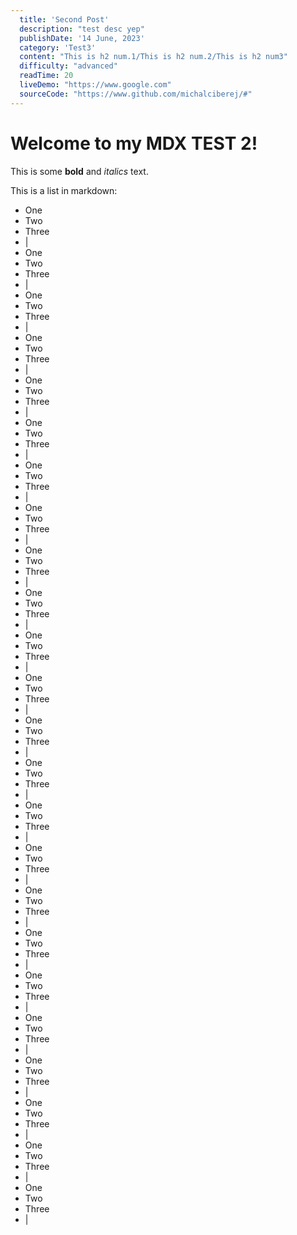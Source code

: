 ```yaml
---
  title: 'Second Post'
  description: "test desc yep"
  publishDate: '14 June, 2023'
  category: 'Test3'
  content: "This is h2 num.1/This is h2 num.2/This is h2 num3"
  difficulty: "advanced"
  readTime: 20
  liveDemo: "https://www.google.com"
  sourceCode: "https://www.github.com/michalciberej/#"
---
```


# Welcome to my MDX TEST 2!

This is some **bold** and _italics_ text.

This is a list in markdown:

- One
- Two
- Three
- |
- One
- Two
- Three
- |
- One
- Two
- Three
- |
- One
- Two
- Three
- |
- One
- Two
- Three
- |
- One
- Two
- Three
- |
- One
- Two
- Three
- |
- One
- Two
- Three
- |
- One
- Two
- Three
- |
- One
- Two
- Three
- |
- One
- Two
- Three
- |
- One
- Two
- Three
- |
- One
- Two
- Three
- |
- One
- Two
- Three
- |
- One
- Two
- Three
- |
- One
- Two
- Three
- |
- One
- Two
- Three
- |
- One
- Two
- Three
- |
- One
- Two
- Three
- |
- One
- Two
- Three
- |
- One
- Two
- Three
- |
- One
- Two
- Three
- |
- One
- Two
- Three
- |
- One
- Two
- Three
- |
